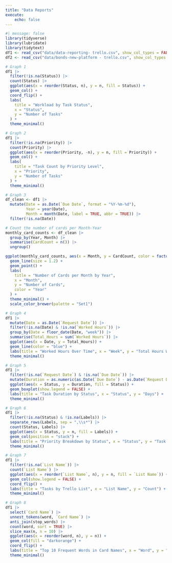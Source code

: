 ```yaml
---
title: "Data Reports"
execute: 
    echo: false
---
```


```r
#| message: false
library(tidyverse)
library(lubridate)
library(tidytext)
df1 <- read_csv("data/data-reporting- trello.csv", show_col_types = FALSE)
df2 <- read_csv("data/bonds-new-platform - trello.csv", show_col_types = FALSE)
```

```r
# Graph 1
df1 |> 
  filter(!is.na(Status)) |> 
  count(Status) |> 
  ggplot(aes(x = reorder(Status, n), y = n, fill = Status)) +
  geom_col() +
  coord_flip() +
  labs(
    title = "Workload by Task Status",
    x = "Status",
    y = "Number of Tasks"
  ) +
  theme_minimal()

# Graph 2
df1 |> 
  filter(!is.na(Priority)) |> 
  count(Priority) |> 
  ggplot(aes(x = reorder(Priority, -n), y = n, fill = Priority)) +
  geom_col() +
  labs(
    title = "Task Count by Priority Level",
    x = "Priority",
    y = "Number of Tasks"
  ) +
  theme_minimal()

# Graph 3
df_clean <- df1 |> 
  mutate(Date = as.Date(`Due Date`, format = "%Y-%m-%d"),
         Year = year(Date),
         Month = month(Date, label = TRUE, abbr = TRUE)) |> 
  filter(!is.na(Date))

# Count the number of cards per Month-Year
monthly_card_counts <- df_clean |> 
  group_by(Year, Month) |> 
  summarise(CardCount = n()) |> 
  ungroup()

ggplot(monthly_card_counts, aes(x = Month, y = CardCount, color = factor(Year), group = Year)) +
  geom_line(size = 1.2) +
  geom_point() +
  labs(
    title = "Number of Cards per Month by Year",
    x = "Month",
    y = "Number of Cards",
    color = "Year"
  ) +
  theme_minimal() +
  scale_color_brewer(palette = "Set1")

# Graph 4
df1 |> 
  mutate(Date = as.Date(`Request Date`)) |> 
  filter(!is.na(Date) & !is.na(`Worked Hours`)) |> 
  group_by(Date = floor_date(Date, "week")) |> 
  summarise(Total_Hours = sum(`Worked Hours`)) |> 
  ggplot(aes(x = Date, y = Total_Hours)) +
  geom_line(color = "blue") +
  labs(title = "Worked Hours Over Time", x = "Week", y = "Total Hours Worked") +
  theme_minimal()

# Graph 5
df1 |> 
  filter(!is.na(`Request Date`) & !is.na(`Due Date`)) |> 
  mutate(Duration = as.numeric(as.Date(`Due Date`) - as.Date(`Request Date`))) |> 
  ggplot(aes(x = Status, y = Duration, fill = Status)) +
  geom_boxplot(show.legend = FALSE) +
  labs(title = "Task Duration by Status", x = "Status", y = "Days") +
  theme_minimal()

# Graph 6
df1 |> 
  filter(!is.na(Status) & !is.na(Labels)) |> 
  separate_rows(Labels, sep = ",\\s*") |> 
  count(Status, Labels) |> 
  ggplot(aes(x = Status, y = n, fill = Labels)) +
  geom_col(position = "stack") +
  labs(title = "Priority Breakdown by Status", x = "Status", y = "Task Count") +
  theme_minimal()

# Graph 7
df1 |> 
  filter(!is.na(`List Name`)) |> 
  count(`List Name`) |> 
  ggplot(aes(x = reorder(`List Name`, n), y = n, fill = `List Name`)) +
  geom_col(show.legend = FALSE) +
  coord_flip() +
  labs(title = "Tasks by Trello List", x = "List Name", y = "Count") +
  theme_minimal()

# Graph 8
df1 |> 
  select(`Card Name`) |> 
  unnest_tokens(word, `Card Name`) |> 
  anti_join(stop_words) |> 
  count(word, sort = TRUE) |> 
  slice_max(n, n = 10) |> 
  ggplot(aes(x = reorder(word, n), y = n)) +
  geom_col(fill = "darkorange") +
  coord_flip() +
  labs(title = "Top 10 Frequent Words in Card Names", x = "Word", y = "Count") +
  theme_minimal()
```